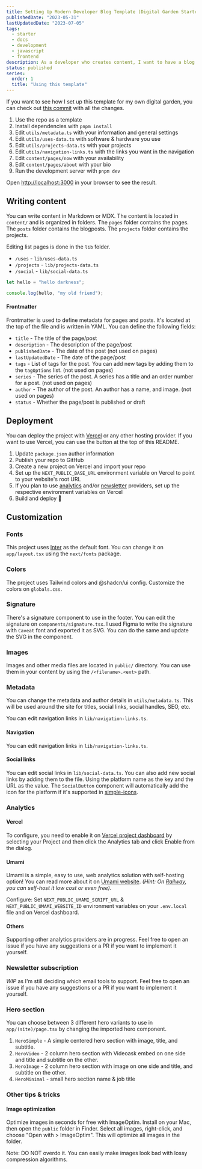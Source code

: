 ```yaml
---
title: Setting Up Modern Developer Blog Template (Digital Garden Starter)
publishedDate: "2023-05-31"
lastUpdatedDate: "2023-07-05"
tags:
  - starter
  - docs
  - development
  - javascript
  - frontend
description: As a developer who creates content, I want to have a blog & digital garden where I can share my thoughts and ideas with the world. Now, there's not really a "perfect solution" for this currently. With included analytics, SEO, email subscriptions, modern tooling, simple design, etc. We either have to build one from scratch, use a design template and code the features, or use a CMS/no-code tool.
status: published
series:
  order: 1
  title: "Using this template"
---
```


If you want to see how I set up this template for my own digital garden, you can check out [this commit](https://github.com/thedevdavid/website-2023/commit/fb10942d424a1389f9c4c1605849e45ff718656d) with all the changes.

1. Use the repo as a template
2. Install dependencies with `pnpm install`
3. Edit `utils/metadata.ts` with your information and general settings
4. Edit `utils/uses-data.ts` with software & hardware you use
5. Edit `utils/projects-data.ts` with your projects
6. Edit `utils/navigation-links.ts` with the links you want in the navigation
7. Edit `content/pages/now` with your availability
8. Edit `content/pages/about` with your bio
9. Run the development server with `pnpm dev`

Open [http://localhost:3000](http://localhost:3000) in your browser to see the result.

## Writing content

You can write content in Markdown or MDX. The content is located in `content/` and is organized in folders. The `pages` folder contains the pages. The `posts` folder contains the blogposts. The `projects` folder contains the projects.

Editing list pages is done in the `lib` folder.

- `/uses` - `lib/uses-data.ts`
- `/projects` - `lib/projects-data.ts`
- `/social` - `lib/social-data.ts`

```hello.js
let hello = "hello darkness";

console.log(hello, "my old friend");
```

#### Frontmatter

Frontmatter is used to define metadata for pages and posts. It's located at the top of the file and is written in YAML. You can define the following fields:

- `title` - The title of the page/post
- `description` - The description of the page/post
- `publishedDate` - The date of the post (not used on pages)
- `lastUpdatedDate` - The date of the page/post
- `tags` - List of tags for the post. You can add new tags by adding them to the `tagOptions` list. (not used on pages)
- `series` - The series of the post. A series has a title and an order number for a post. (not used on pages)
- `author` - The author of the post. An author has a name, and image. (not used on pages)
- `status` - Whether the page/post is published or draft

## Deployment

You can deploy the project with [Vercel](https://vercel.com/) or any other hosting provider. If you want to use Vercel, you can use the button at the top of this README.

1. Update `package.json` author information
2. Publish your repo to GitHub
3. Create a new project on Vercel and import your repo
4. Set up the `NEXT_PUBLIC_BASE_URL` environment variable on Vercel to point to your website's root URL
5. If you plan to use [analytics](#analytics) and/or [newsletter](#newsletter-subscription) providers, set up the respective environment variables on Vercel
6. Build and deploy 🎉

## Customization

### Fonts

This project uses [Inter](https://rsms.me/inter/) as the default font. You can change it on `app/layout.tsx` using the `next/fonts` package.

### Colors

The project uses Tailwind colors and @shadcn/ui config. Customize the colors on `globals.css`.

### Signature

There's a signature component to use in the footer. You can edit the signature on `components/signature.tsx`. I used Figma to write the signature with `Caveat` font and exported it as SVG. You can do the same and update the SVG in the component.

### Images

Images and other media files are located in `public/` directory. You can use them in your content by using the `/<filename>.<ext>` path.

### Metadata

You can change the metadata and author details in `utils/metadata.ts`. This will be used around the site for titles, social links, social handles, SEO, etc.

You can edit navigation links in `lib/navigation-links.ts`.

#### Navigation

You can edit navigation links in `lib/navigation-links.ts`.

#### Social links

You can edit social links in `lib/social-data.ts`. You can also add new social links by adding them to the file. Using the platform name as the key and the URL as the value. The `SocialButton` component will automatically add the icon for the platform if it's supported in [simple-icons](https://simpleicons.org/).

### Analytics

#### Vercel

To configure, you need to enable it on [Vercel project dashboard](https://vercel.com/dashboard) by selecting your Project and then click the Analytics tab and click Enable from the dialog.

#### Umami

Umami is a simple, easy to use, web analytics solution with self-hosting option! You can read more about it on [Umami website](https://umami.is/). _(Hint: On [Railway](https://railway.app), you can self-host it low cost or even free)_.

Configure:
Set `NEXT_PUBLIC_UMAMI_SCRIPT_URL` & `NEXT_PUBLIC_UMAMI_WEBSITE_ID` environment variables on your `.env.local` file and on Vercel dashboard.

#### Others

Supporting other analytics providers are in progress. Feel free to open an issue if you have any suggestions or a PR if you want to implement it yourself.

### Newsletter subscription

_WIP_ as I'm still deciding which email tools to support. Feel free to open an issue if you have any suggestions or a PR if you want to implement it yourself.

### Hero section

You can choose between 3 different hero variants to use in `app/(site)/page.tsx` by changing the imported hero component.

1. `HeroSimple` - A simple centered hero section with image, title, and subtitle.
2. `HeroVideo` - 2 column hero section with Videoask embed on one side and title and subtitle on the other.
3. `HeroImage` - 2 column hero section with image on one side and title, and subtitle on the other.
4. `HeroMinimal` - small hero section name & job title

### Other tips & tricks

#### Image optimization

Optimize images in seconds for free with ImageOptim. Install on your Mac, then open the `public` folder in Finder. Select all images, right-click, and choose "Open with > ImageOptim". This will optimize all images in the folder.

Note: DO NOT overdo it. You can easily make images look bad with lossy compression algorithms.
